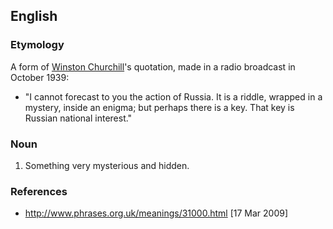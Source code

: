 ==English==

===Etymology===
A form of [[w:Winston Churchill|Winston Churchill]]'s quotation, made in a radio broadcast in October 1939:
*"I cannot forecast to you the action of Russia. It is a riddle, wrapped in a mystery, inside an enigma; but perhaps there is a key. That key is Russian national interest."

===Noun===
{{head|en|noun|head=[[a]] [[riddle]] [[wrap]]ped [[up]] [[in]] [[an]] [[enigma]]}}

# {{context|idiomatic}} Something very mysterious and hidden.

===References===
* http://www.phrases.org.uk/meanings/31000.html [17 Mar 2009]